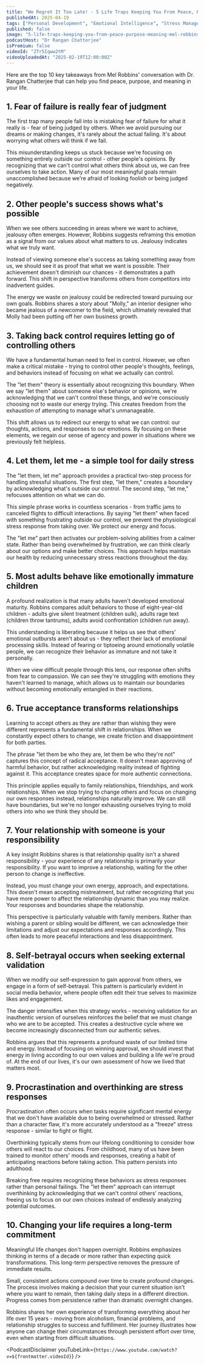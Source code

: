 ```yaml
---
title: "We Regret It Too Late! - 5 Life Traps Keeping You From Peace, Purpose & Meaning | Mel Robbins"
publishedAt: 2025-04-19
tags: ["Personal Development", "Emotional Intelligence", "Stress Management"]
published: false
image: "5-life-traps-keeping-you-from-peace-purpose-meaning-mel-robbins.jpg"
podcastHost: "Dr Rangan Chatterjee"
isPremium: false
videoId: "2Tr5Iqww2tM"
videoUploadedAt: "2025-02-19T12:00:00Z"
---
```



<PodcastSummaryPageLayout frontmatter={frontmatter}>

Here are the top 10 key takeaways from Mel Robbins' conversation with Dr. Rangan Chatterjee that can help you find peace, purpose, and meaning in your life.

## 1. Fear of failure is really fear of judgment

The first trap many people fall into is mistaking fear of failure for what it really is - fear of being judged by others. When we avoid pursuing our dreams or making changes, it's rarely about the actual failing. It's about worrying what others will think if we fail.

This misunderstanding keeps us stuck because we're focusing on something entirely outside our control - other people's opinions. By recognizing that we can't control what others think about us, we can free ourselves to take action. Many of our most meaningful goals remain unaccomplished because we're afraid of looking foolish or being judged negatively.

## 2. Other people's success shows what's possible

When we see others succeeding in areas where we want to achieve, jealousy often emerges. However, Robbins suggests reframing this emotion as a signal from our values about what matters to us. Jealousy indicates what we truly want.

Instead of viewing someone else's success as taking something away from us, we should see it as proof that what we want is possible. Their achievement doesn't diminish our chances - it demonstrates a path forward. This shift in perspective transforms others from competitors into inadvertent guides.

The energy we waste on jealousy could be redirected toward pursuing our own goals. Robbins shares a story about "Molly," an interior designer who became jealous of a newcomer to the field, which ultimately revealed that Molly had been putting off her own business growth.

## 3. Taking back control requires letting go of controlling others

We have a fundamental human need to feel in control. However, we often make a critical mistake - trying to control other people's thoughts, feelings, and behaviors instead of focusing on what we actually can control.

The "let them" theory is essentially about recognizing this boundary. When we say "let them" about someone else's behavior or opinions, we're acknowledging that we can't control these things, and we're consciously choosing not to waste our energy trying. This creates freedom from the exhaustion of attempting to manage what's unmanageable.

This shift allows us to redirect our energy to what we can control: our thoughts, actions, and responses to our emotions. By focusing on these elements, we regain our sense of agency and power in situations where we previously felt helpless.

## 4. Let them, let me - a simple tool for daily stress

The "let them, let me" approach provides a practical two-step process for handling stressful situations. The first step, "let them," creates a boundary by acknowledging what's outside our control. The second step, "let me," refocuses attention on what we can do.

This simple phrase works in countless scenarios - from traffic jams to canceled flights to difficult interactions. By saying "let them" when faced with something frustrating outside our control, we prevent the physiological stress response from taking over. We protect our energy and focus.

The "let me" part then activates our problem-solving abilities from a calmer state. Rather than being overwhelmed by frustration, we can think clearly about our options and make better choices. This approach helps maintain our health by reducing unnecessary stress reactions throughout the day.

## 5. Most adults behave like emotionally immature children

A profound realization is that many adults haven't developed emotional maturity. Robbins compares adult behaviors to those of eight-year-old children - adults give silent treatment (children sulk), adults rage text (children throw tantrums), adults avoid confrontation (children run away).

This understanding is liberating because it helps us see that others' emotional outbursts aren't about us - they reflect their lack of emotional processing skills. Instead of fearing or tiptoeing around emotionally volatile people, we can recognize their behavior as immature and not take it personally.

When we view difficult people through this lens, our response often shifts from fear to compassion. We can see they're struggling with emotions they haven't learned to manage, which allows us to maintain our boundaries without becoming emotionally entangled in their reactions.

## 6. True acceptance transforms relationships

Learning to accept others as they are rather than wishing they were different represents a fundamental shift in relationships. When we constantly expect others to change, we create friction and disappointment for both parties.

The phrase "let them be who they are, let them be who they're not" captures this concept of radical acceptance. It doesn't mean approving of harmful behavior, but rather acknowledging reality instead of fighting against it. This acceptance creates space for more authentic connections.

This principle applies equally to family relationships, friendships, and work relationships. When we stop trying to change others and focus on changing our own responses instead, relationships naturally improve. We can still have boundaries, but we're no longer exhausting ourselves trying to mold others into who we think they should be.

## 7. Your relationship with someone is your responsibility

A key insight Robbins shares is that relationship quality isn't a shared responsibility - your experience of any relationship is primarily your responsibility. If you want to improve a relationship, waiting for the other person to change is ineffective.

Instead, you must change your own energy, approach, and expectations. This doesn't mean accepting mistreatment, but rather recognizing that you have more power to affect the relationship dynamic than you may realize. Your responses and boundaries shape the relationship.

This perspective is particularly valuable with family members. Rather than wishing a parent or sibling would be different, we can acknowledge their limitations and adjust our expectations and responses accordingly. This often leads to more peaceful interactions and less disappointment.

## 8. Self-betrayal occurs when seeking external validation

When we modify our self-expression to gain approval from others, we engage in a form of self-betrayal. This pattern is particularly evident in social media behavior, where people often edit their true selves to maximize likes and engagement.

The danger intensifies when this strategy works - receiving validation for an inauthentic version of ourselves reinforces the belief that we must change who we are to be accepted. This creates a destructive cycle where we become increasingly disconnected from our authentic selves.

Robbins argues that this represents a profound waste of our limited time and energy. Instead of focusing on winning approval, we should invest that energy in living according to our own values and building a life we're proud of. At the end of our lives, it's our own assessment of how we lived that matters most.

## 9. Procrastination and overthinking are stress responses

Procrastination often occurs when tasks require significant mental energy that we don't have available due to being overwhelmed or stressed. Rather than a character flaw, it's more accurately understood as a "freeze" stress response - similar to fight or flight.

Overthinking typically stems from our lifelong conditioning to consider how others will react to our choices. From childhood, many of us have been trained to monitor others' moods and responses, creating a habit of anticipating reactions before taking action. This pattern persists into adulthood.

Breaking free requires recognizing these behaviors as stress responses rather than personal failings. The "let them" approach can interrupt overthinking by acknowledging that we can't control others' reactions, freeing us to focus on our own choices instead of endlessly analyzing potential outcomes.

## 10. Changing your life requires a long-term commitment

Meaningful life changes don't happen overnight. Robbins emphasizes thinking in terms of a decade or more rather than expecting quick transformations. This long-term perspective removes the pressure of immediate results.

Small, consistent actions compound over time to create profound changes. The process involves making a decision that your current situation isn't where you want to remain, then taking daily steps in a different direction. Progress comes from persistence rather than dramatic overnight changes.

Robbins shares her own experience of transforming everything about her life over 15 years - moving from alcoholism, financial problems, and relationship struggles to success and fulfillment. Her journey illustrates how anyone can change their circumstances through persistent effort over time, even when starting from difficult situations.

<PodcastDisclaimer
  youTubeLink={`https://www.youtube.com/watch?v=${frontmatter.videoId}`}
/>

</PodcastSummaryPageLayout>
